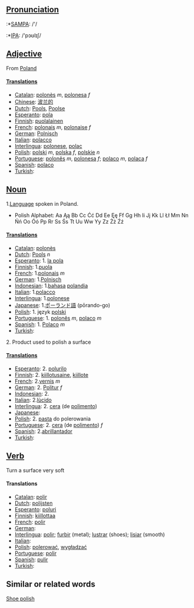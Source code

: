 ==[[Pronunciation]]==

:*[[w:SAMPA|SAMPA]]: /'/
:*[[w:IPA|IPA]]: /'pɔʊlɪʃ/


==[[Adjective]]==

From [[Poland]]

====[[Translation]]s====

*[[Catalan]]: [[polonès]] ''m'', [[polonesa]] ''f''
*[[Chinese]]: [[波兰的]]
*[[Dutch]]: [[Pools]], [[Poolse]]
*[[Esperanto]]: [[pola]]
*[[Finnish]]: [[puolalainen]]
*[[French]]: [[polonais]] ''m'', [[polonaise]] ''f''
*[[German]]: [[Polnisch]]
*[[Italian]]: [[polacco]]
*[[Interlingua]]: [[polonese]], [[polac]]
*[[Polish]]: [[polski]] ''m'', [[polska]] ''f'', [[polskie]] ''n''
*[[Portuguese]]: [[polonês]] ''m'', [[polonesa]] ''f''; [[polaco]] ''m'', [[polaca]] ''f''
*[[Spanish]]: [[polaco]]
*[[Turkish]]: [[]]

==[[Noun]]==

1.[[Language]] spoken in Poland.
*Polish Alphabet: Aa Ąą Bb Cc Ćć Dd Ee Ęę Ff Gg Hh Ii Jj Kk Ll Łł Mm Nn Ńń Oo Óó Pp Rr Ss Śs Tt Uu Ww Yy Zz Żż Źź

====[[Translation]]s====
*[[Catalan]]: [[polonès]]
*[[Dutch]]: [[Pools]] ''n''
*[[Esperanto]]: 1. [[la pola]] 
*[[Finnish]]: 1.[[puola]] 
*[[French]]: 1.[[polonais]] ''m''
*[[German]]: 1.[[Polnisch]] 
*[[Indonesian]]: 1.[[bahasa]] [[polandia]]
*[[Italian]]: 1.[[polacco]]
*[[Interlingua]]: 1.[[polonese]] 
*[[Japanese]]: 1.[[ポーランド語]] (pōrando-go)
*[[Polish]]: 1. język [[polski]] 
*[[Portuguese]]: 1. [[polonês]] ''m'', [[polaco]] ''m'' 
*[[Spanish]]: 1. [[Polaco]] ''m''
*[[Turkish]]: [[]]

2. Product used to polish a surface

====[[Translation]]s====
*[[Esperanto]]:  2. [[polurilo]]
*[[Finnish]]:  2. [[kiillotusaine]], [[kiillote]]
*[[French]]: 2.[[vernis]] ''m''
*[[German]]:  2. [[Politur]] ''f''
*[[Indonesian]]: 2.[[]]
*[[Italian]]: 2.[[lùcido]]
*[[Interlingua]]: 2. [[cera]] (de [[polimento]])
*[[Japanese]]: [[]]
*[[Polish]]:  2. [[pasta]] do polerowania
*[[Portuguese]]:  2. [[cera]] (de [[polimento]]) ''f''
*[[Spanish]]: 2.[[abrillantador]]
*[[Turkish]]: [[]]


== [[Verb]] ==

Turn a surface very soft

====Translations====
*[[Catalan]]: [[polir]]
*[[Dutch]]: [[polijsten]]
*[[Esperanto]]: [[poluri]]
*[[Finnish]]: [[kiillottaa]]
*[[French]]: [[polir]]
*[[German]]: [[]]
*[[Interlingua]]: [[polir]]; [[furbir]] (metal); [[lustrar]] (shoes); [[lisiar]] (smooth)
*[[Italian]]: [[]]
*[[Polish]]: [[polerować]], [[wygładzać]]
*[[Portuguese]]: [[polir]]
*[[Spanish]]: [[pulir]]
*[[Turkish]]: [[]]

==Similar or related words==

[[Shoe polish]]